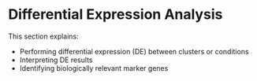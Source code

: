 # Differential Expression Analysis

This section explains:

- Performing differential expression (DE) between clusters or conditions
- Interpreting DE results
- Identifying biologically relevant marker genes
